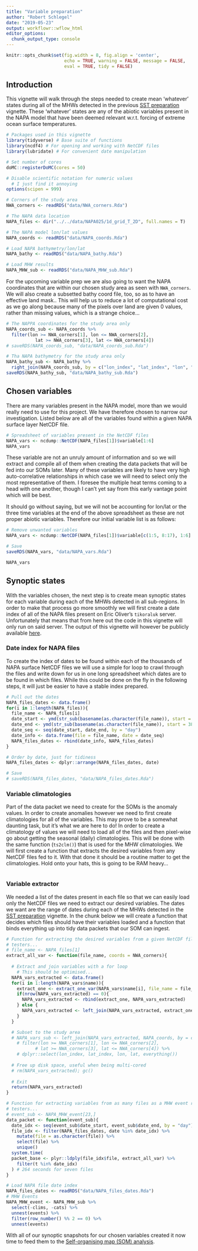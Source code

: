 ```yaml
---
title: "Variable preparation"
author: "Robert Schlegel"
date: "2019-05-23"
output: workflowr::wflow_html
editor_options:
  chunk_output_type: console
---
```


```r
knitr::opts_chunk$set(fig.width = 8, fig.align = 'center',
                      echo = TRUE, warning = FALSE, message = FALSE, 
                      eval = TRUE, tidy = FALSE)
```


## Introduction

This vignette will walk through the steps needed to create mean 'whatever' states during all of the MHWs detected in the previous [SST preparation](https://robwschlegel.github.io/MHWNWA/sst-prep.html) vignette. These 'whatever' states are any of the abiotic variables present in the NAPA model that have been deemed relevant w.r.t. forcing of extreme ocean surface temperatures.

```r
# Packages used in this vignette
library(tidyverse) # Base suite of functions
library(ncdf4) # For opening and working with NetCDF files
library(lubridate) # For convenient date manipulation

# Set number of cores
doMC::registerDoMC(cores = 50)

# Disable scientific notation for numeric values
  # I just find it annoying
options(scipen = 999)

# Corners of the study area
NWA_corners <- readRDS("data/NWA_corners.Rda")

# The NAPA data location
NAPA_files <- dir("../../data/NAPA025/1d_grid_T_2D", full.names = T)

# The NAPA model lon/lat values
NAPA_coords <- readRDS("data/NAPA_coords.Rda")

# Load NAPA bathymetry/lon/lat
NAPA_bathy <- readRDS("data/NAPA_bathy.Rda")

# Load MHW results
NAPA_MHW_sub <- readRDS("data/NAPA_MHW_sub.Rda")
```

For the upcoming variable prep we are also going to want the NAPA coordinates that are within our chosen study area as seen with `NWA_corners`. We will also create a subsetted bathy coord file, too, so as to have an effective land mask.. This will help us to reduce a lot of computational cost as we go along because many of the pixels over land are given 0 values, rather than missing values, which is a strange choice...

```r
# The NAPPA coordinates for the study area only
NAPA_coords_sub <- NAPA_coords %>% 
  filter(lon >= NWA_corners[1], lon <= NWA_corners[2],
           lat >= NWA_corners[3], lat <= NWA_corners[4])
# saveRDS(NAPA_coords_sub, "data/NAPA_coords_sub.Rda")

# Tha NAPA bathymetry for the study area only
NAPA_bathy_sub <- NAPA_bathy %>% 
  right_join(NAPA_coords_sub, by = c("lon_index", "lat_index", "lon", "lat"))
saveRDS(NAPA_bathy_sub, "data/NAPA_bathy_sub.Rda")
```


## Chosen variables

There are many variables present in the NAPA model, more than we would really need to use for this project. We have therefore chosen to narrow our investigation. Listed below are all of the variables found within a given NAPA surface layer NetCDF file.

```r
# Spreadsheet of variables present in the NetCDF files
NAPA_vars <- ncdump::NetCDF(NAPA_files[1])$variable[1:6]
NAPA_vars
```

These variable are not an unruly amount of information and so we will extract and compile all of them when creating the data packets that will be fed into our SOMs later. Many of these variables are likely to have very high auto-correlative relationships in which case we will need to select only the most representative of them. I foresee the multiple heat terms coming to a head with one another, though I can't yet say from this early vantage point which will be best.

It should go without saying, but we will not be accounting for lon/lat or the three time variables at the end of the above spreadsheet as these are not proper abiotic variables. Therefore our initial variable list is as follows:

```r
# Remove unwanted variables
NAPA_vars <- ncdump::NetCDF(NAPA_files[1])$variable[c(1:5, 8:17), 1:6]

# Save
saveRDS(NAPA_vars, "data/NAPA_vars.Rda")

NAPA_vars
```


## Synoptic states

With the variables chosen, the next step is to create mean synoptic states for each variable during each of the MHWs detected in all sub-regions. In order to make that process go more smoothly we will first create a date index of all of the NAPA files present on Eric Oliver's `tikoraluk` server. Unfortunately that means that from here out the code in this vignette will only run on said server. The output of this vignette will however be publicly available [here](https://github.com/robwschlegel/MHWNWA/tree/master/data).


### Date index for NAPA files

To create the index of dates to be found within each of the thousands of NAPA surface NetCDF files we will use a simple for loop to crawl through the files and write down for us in one long spreadsheet which dates are to be found in which files. While this could be done on the fly in the following steps, it will just be easier to have a stable index prepared.

```r
# Pull out the dates
NAPA_files_dates <- data.frame()
for(i in 1:length(NAPA_files)){
  file_name <- NAPA_files[i]
  date_start <- ymd(str_sub(basename(as.character(file_name)), start = 29, end = 36))
  date_end <- ymd(str_sub(basename(as.character(file_name)), start = 38, end = 45))
  date_seq <- seq(date_start, date_end, by = "day")
  date_info <- data.frame(file = file_name, date = date_seq)
  NAPA_files_dates <- rbind(date_info, NAPA_files_dates)
}

# Order by date, just for tidiness
NAPA_files_dates <- dplyr::arrange(NAPA_files_dates, date)

# Save
# saveRDS(NAPA_files_dates, "data/NAPA_files_dates.Rda")
```


### Variable climatologies

Part of the data packet we need to create for the SOMs is the anomaly values. In order to create anomalies however we need to first create climatologies for all of the variables. This may prove to be a somewhat daunting task, but it's what we are here to do! In order to create a climatology of values we will need to load all of the files and then pixel-wise go about getting the seasonal (daily) climatologies. This will be done with the same function (`ts2clm()`) that is used for the MHW climatologies. We will first create a function that extracts the desired variables from any NetCDF files fed to it. With that done it should be a routine matter to get the climatologies. Hold onto your hats, this is going to be RAM heavy...

```r

```


### Variable extractor

We needed a list of the dates present in each file so that we can easily load only the NetCDF files we need to extract our desired variables. The dates we want are the range of dates during each of the MHWs detected in the [SST preparation](https://robwschlegel.github.io/MHWNWA/sst-prep.html) vignette. In the chunk below we will create a function that decides which files should have their variables loaded and a function that binds everything up into tidy data packets that our SOM can ingest.

```r
# Function for extracting the desired variables from a given NetCDF file
# testers...
# file_name <- NAPA_files[1]
extract_all_var <- function(file_name, coords = NWA_corners){
  
  # Extract and join variables with a for loop
    # This should be optimised...
  NAPA_vars_extracted <- data.frame()
  for(i in 1:length(NAPA_vars$name)){
    extract_one <- extract_one_var(NAPA_vars$name[i], file_name = file_name)
    if(nrow(NAPA_vars_extracted) == 0){
      NAPA_vars_extracted <- rbind(extract_one, NAPA_vars_extracted)
    } else {
      NAPA_vars_extracted <- left_join(NAPA_vars_extracted, extract_one, by = c("lon_index", "lat_index", "t"))
    }
  }

  # Subset to the study area
  # NAPA_vars_sub <- left_join(NAPA_vars_extracted, NAPA_coords, by = c("lon_index", "lat_index")) %>% 
    # filter(lon >= NWA_corners[1], lon <= NWA_corners[2],
           # lat >= NWA_corners[3], lat <= NWA_corners[4]) %>% 
    # dplyr::select(lon_index, lat_index, lon, lat, everything())
  
  # Free up disk space, useful when being multi-cored
  # rm(NAPA_vars_extracted); gc()
  
  # Exit
  return(NAPA_vars_extracted)
}

# Function for extracting variables from as many files as a MHW event requires
# testers...
# event_sub <- NAPA_MHW_event[23,]
data_packet <- function(event_sub){
  date_idx <- seq(event_sub$date_start, event_sub$date_end, by = "day")
  file_idx <- filter(NAPA_files_dates, date %in% date_idx) %>% 
    mutate(file = as.character(file)) %>% 
    select(file) %>% 
    unique()
  system.time(
  packet_base <- plyr::ldply(file_idx$file, extract_all_var) %>% 
    filter(t %in% date_idx)
  ) # 264 seconds for seven files
}
```



```r
# Load NAPA file date index
NAPA_files_dates <- readRDS("data/NAPA_files_dates.Rda")
# MHW Events
NAPA_MHW_event <- NAPA_MHW_sub %>%
  select(-clims, -cats) %>%
  unnest(events) %>%
  filter(row_number() %% 2 == 0) %>%
  unnest(events)
```

With all of our synoptic snapshots for our chosen variables created it now time to feed them to the [Self-organising map (SOM) analysis](https://robwschlegel.github.io/MHWNWA/som.html).

